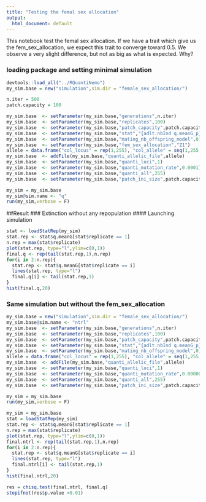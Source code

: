 ```yaml
---
title: "Testing the femal sex allocation"
output:
  html_document: default
---
```


This notebook test the femal sex allocation. If we have a trait which give us the fem_sex_allocation, we expect this trait to converge toward 0.5. We observe a very slight difference, but not as big as what is expected. Why?

### loading package and setting minimal simulation
```r
devtools::load_all("../RQuantiNemo")
my_sim.base = new("simulation",sim.dir = "female_sex_allocation/")
```

```r
n.iter = 500
patch.capacity = 100
```


```r
my_sim.base  <- setParameter(my_sim.base,"generations",n.iter)
my_sim.base  <- setParameter(my_sim.base,"replicates",100)
my_sim.base  <- setParameter(my_sim.base,"patch_capacity",patch.capacity)
my_sim.base  <- setParameter(my_sim.base,"stat","{adlt.nbInd q.meanG_p}")
my_sim.base  <- setParameter(my_sim.base,"mating_nb_offspring_model",0)
my_sim.base  <- setParameter(my_sim.base,"fem_sex_allocation","Z1")
allele = data.frame("col_locus" = rep(1,255), "col_allele" = seq(1,255,1), "col_allelic_value" = seq(0,0.5,length.out = 255))
my_sim.base  <- addFile(my_sim.base,"quanti_allelic_file",allele)
my_sim.base  <- setParameter(my_sim.base,"quanti_loci",1)
my_sim.base  <- setParameter(my_sim.base,"quanti_mutation_rate",0.0001)
my_sim.base  <- setParameter(my_sim.base,"quanti_all",255)
my_sim.base  <- setParameter(my_sim.base,"patch_ini_size",patch.capacity)
```

```r
my_sim = my_sim.base
my_sim@sim.name <- "q"
run(my_sim,verbose = F)
```

##Result
### Extinction without any repopulation
#### Launching simulation

```r
stat <- loadStatRep(my_sim)
stat.rep <- stat$q.meanG[stat$replicate == 1]
n.rep = max(stat$replicate)
plot(stat.rep, type="l",ylim=c(0,1))
final.q <- rep(tail(stat.rep,1),n.rep)
for(i in 2:n.rep){
  stat.rep <- stat$q.meanG[stat$replicate == i]
  lines(stat.rep, type="l")
  final.q[i] <- tail(stat.rep,1)
}
hist(final.q,20)
```

### Same simulation but without the fem_sex_allocation

```r
my_sim.base = new("simulation",sim.dir = "female_sex_allocation/")
my_sim.base@sim.name <- "ntrl"
my_sim.base  <- setParameter(my_sim.base,"generations",n.iter)
my_sim.base  <- setParameter(my_sim.base,"replicates",100)
my_sim.base  <- setParameter(my_sim.base,"patch_capacity",patch.capacity)
my_sim.base  <- setParameter(my_sim.base,"stat","{adlt.nbInd q.meanG_p}")
my_sim.base  <- setParameter(my_sim.base,"mating_nb_offspring_model",0)
allele = data.frame("col_locus" = rep(1,255), "col_allele" = seq(1,255,1), "col_allelic_value" = seq(0,0.5,length.out = 255))
my_sim.base  <- addFile(my_sim.base,"quanti_allelic_file",allele)
my_sim.base  <- setParameter(my_sim.base,"quanti_loci",1)
my_sim.base  <- setParameter(my_sim.base,"quanti_mutation_rate",0.000001)
my_sim.base  <- setParameter(my_sim.base,"quanti_all",255)
my_sim.base  <- setParameter(my_sim.base,"patch_ini_size",patch.capacity)
```

```r
my_sim = my_sim.base
run(my_sim,verbose = F)
```


```r
my_sim = my_sim.base
stat = loadStatRep(my_sim)
stat.rep <- stat$q.meanG[stat$replicate == 1]
n.rep = max(stat$replicate)
plot(stat.rep, type="l",ylim=c(0,1))
final.ntrl <- rep(tail(stat.rep,1),n.rep)
for(i in 2:n.rep){
  stat.rep <- stat$q.meanG[stat$replicate == i]
  lines(stat.rep, type="l")
  final.ntrl[i] <- tail(stat.rep,1)
}
hist(final.ntrl,20)
```

```r
res = chisq.test(final.ntrl, final.q)
stopifnot(res$p.value <0.01)
```

